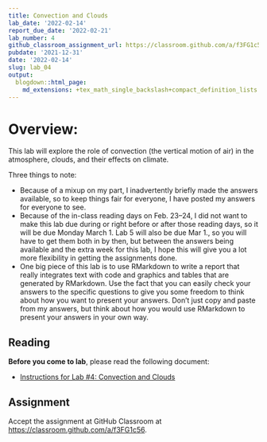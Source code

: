 ```yaml
---
title: Convection and Clouds
lab_date: '2022-02-14'
report_due_date: '2022-02-21'
lab_number: 4
github_classroom_assignment_url: https://classroom.github.com/a/f3FG1c56
pubdate: '2021-12-31'
date: '2022-02-14'
slug: lab_04
output:
  blogdown::html_page:
    md_extensions: +tex_math_single_backslash+compact_definition_lists
---
```

# Overview:

This lab will explore the role of convection (the vertical motion of air) in the atmosphere, clouds, and their effects on climate.

Three things to note:

* Because of a mixup on my part, I inadvertently briefly made the answers 
  available, so to keep things fair for everyone, I have posted my answers for 
  everyone to see.
* Because of the in-class reading days on Feb. 23--24, I did not want to make 
  this lab due during or right before or after those reading days, so it will 
  be due Monday March 1. Lab 5 will also be due Mar 1., so you will have to get 
  them both in by then, but between the answers being available and the extra 
  week for this lab, I hope this will give you a lot more flexibility in getting 
  the assignments done.
* One big piece of this lab is to use RMarkdown to write a report that really 
  integrates text with code and graphics and tables that are generated by 
  RMarkdown. Use the fact that you can easily check your answers to the specific 
  questions to give you some freedom to think about how you want to present your 
  answers. Don't just copy and paste from my answers, but think about how you 
  would use RMarkdown to present your answers in your own way.

## Reading

**Before you come to lab**, please read the following document:

* [Instructions for Lab #4: Convection and Clouds](/lab_docs/lab_04_instructions){target="_blank"}

## Assignment
Accept the assignment at GitHub Classroom at <https://classroom.github.com/a/f3FG1c56>.
